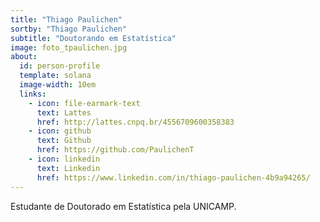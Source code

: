 ```yaml
---
title: "Thiago Paulichen"
sortby: "Thiago Paulichen"
subtitle: "Doutorando em Estatística"
image: foto_tpaulichen.jpg
about:
  id: person-profile
  template: solana
  image-width: 10em
  links:
    - icon: file-earmark-text
      text: Lattes
      href: http://lattes.cnpq.br/4556709600358383
    - icon: github
      text: Github
      href: https://github.com/PaulichenT
    - icon: linkedin
      text: Linkedin
      href: https://www.linkedin.com/in/thiago-paulichen-4b9a94265/
---
```





:::{#person-profile}
:::

Estudante de Doutorado em Estatística pela UNICAMP.

